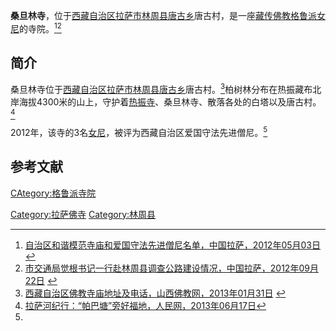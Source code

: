 {{Infobox Tibetan Buddhist monastery
|name =桑旦林寺
|image =
|image size = 250px
|alt = 
|caption = 
|t=
|w=
|to = 
|ipa={{IPA|}}
|z=
|thdl=
|e=
|tc=桑旦林寺
|s=桑旦林寺
|p=
|m=
|k=
|pushpin_map = 
|latd =  | latm =  | lats =  | latNS = 
|longd=  | longm= | longs =| longEW = 
|iso_region = 
|map_caption = 
|mapsize = 
|location_country = 中国
|location = {{CHN}}[[西藏自治区|西藏自治区]][[拉萨市|拉萨市]][[林周县|林周县]]
|coordinates_display =
|founded_by = 
|date_founded =
|date_renovated =
|sect =[[格鲁派|格鲁派]]
|mather =[[热振寺|热振寺]]
|children =
|dedicated_to = 
|tulku =
|head_lama = 
|head_mgh =
|no._of_monks = 
|architecture = 
|festivals =
|footnotes = 
}}

'''桑旦林寺'''，位于[[西藏自治区|西藏自治区]][[拉萨市|拉萨市]][[林周县|林周县]][[唐古乡|唐古乡]]唐古村，是一座[[藏传佛教|藏传佛教]][[格鲁派|格鲁派]][[女尼|女尼]]的寺院。<ref name=mingdan>[http://www.lasa.gov.cn/Item/38763.aspx 自治区和谐模范寺庙和爱国守法先进僧尼名单，中国拉萨，2012年05月03日] {{webarchive|url=https://web.archive.org/web/20130928220630/http://www.lasa.gov.cn/Item/38763.aspx |date=2013年09月28日 }}</ref><ref>[http://www.lasa.gov.cn/Item/44837.aspx 市交通局觉根书记一行赴林周县调查公路建设情况，中国拉萨，2012年09月22日] {{webarchive|url=https://web.archive.org/web/20121115091151/http://www.lasa.gov.cn/Item/44837.aspx |date=2012年11月15日 }}</ref>

==简介==
桑旦林寺位于[[西藏自治区|西藏自治区]][[拉萨市|拉萨市]][[林周县|林周县]][[唐古乡|唐古乡]]唐古村。<ref>[http://www.sxfj.org/html/6480/6480.html 西藏自治区佛教寺庙地址及电话，山西佛教网，2013年01月31日] {{webarchive|url=https://web.archive.org/web/20140522160604/http://www.sxfj.org/html/6480/6480.html |date=2014年05月22日 }}</ref>柏树林分布在热振藏布北岸海拔4300米的山上，守护着[[热振寺|热振寺]]、桑旦林寺、散落各处的白塔以及唐古村。<ref>[http://xz.people.com.cn/n/2013/0617/c138901-18875078.html 拉萨河纪行：“帕巴塘”旁好福地，人民网，2013年06月17日]{{dead link|date=2018年3月 |bot=InternetArchiveBot |fix-attempted=yes }}</ref>

2012年，该寺的3名[[女尼|女尼]]，被评为西藏自治区爱国守法先进僧尼。<ref name=mingdan/>

==参考文献==
{{reflist}}

{{拉萨地标}}
[[Category:拉萨佛寺|Category:拉萨佛寺]]
[[CAtegory:格鲁派寺院|CAtegory:格鲁派寺院]]
[[Category:林周县|Category:林周县]]